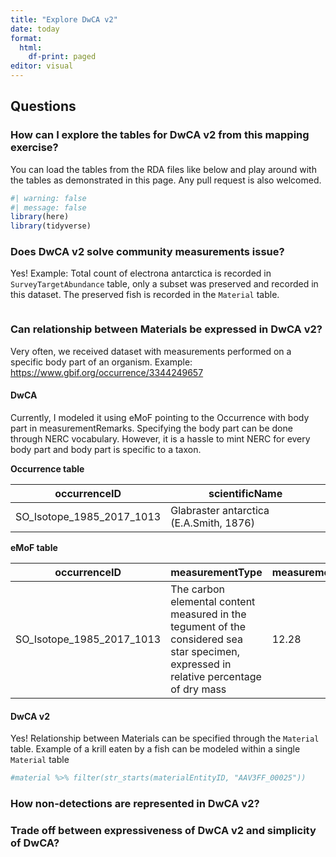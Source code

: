```yaml
---
title: "Explore DwCA v2"
date: today
format: 
  html: 
    df-print: paged
editor: visual
---
```


## Questions

### How can I explore the tables for DwCA v2 from this mapping exercise?

You can load the tables from the RDA files like below and play around with the tables as demonstrated in this page. Any pull request is also welcomed.

```r
#| warning: false
#| message: false
library(here)
library(tidyverse)


```

### Does DwCA v2 solve community measurements issue?

Yes! Example: Total count of electrona antarctica is recorded in `SurveyTargetAbundance` table, only a subset was preserved and recorded in this dataset. The preserved fish is recorded in the `Material` table.

```r

```

### Can relationship between Materials be expressed in DwCA v2?

Very often, we received dataset with measurements performed on a specific body part of an organism. Example: <https://www.gbif.org/occurrence/3344249657>

#### DwCA

Currently, I modeled it using eMoF pointing to the Occurrence with body part in measurementRemarks. Specifying the body part can be done through NERC vocabulary. However, it is a hassle to mint NERC for every body part and body part is specific to a taxon.

**Occurrence table**

| occurrenceID              | scientificName                          |
|---------------------------|-----------------------------------------|
| SO_Isotope_1985_2017_1013 | Glabraster antarctica (E.A.Smith, 1876) |

**eMoF table**

| occurrenceID | measurementType | measurementValue | measurementUnit | measurementRemarks |
|---------------|---------------|---------------|---------------|---------------|
| SO_Isotope_1985_2017_1013 | The carbon elemental content measured in the tegument of the considered sea star specimen, expressed in relative percentage of dry mass | 12.28 | relative percentage of dry mass | tegument |

#### DwCA v2

Yes! Relationship between Materials can be specified through the `Material` table. Example of a krill eaten by a fish can be modeled within a single `Material` table

```r
#material %>% filter(str_starts(materialEntityID, "AAV3FF_00025")) 
```

### How non-detections are represented in DwCA v2?

### Trade off between expressiveness of DwCA v2 and simplicity of DwCA?

